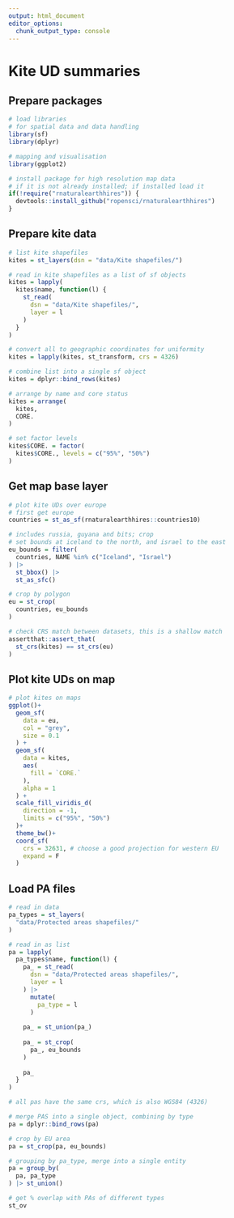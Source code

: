 ```yaml
---
output: html_document
editor_options: 
  chunk_output_type: console
---
```


# Kite UD summaries

## Prepare packages

```r
# load libraries
# for spatial data and data handling
library(sf)
library(dplyr)

# mapping and visualisation
library(ggplot2)
```

```r
# install package for high resolution map data
# if it is not already installed; if installed load it
if(!require("rnaturalearthhires")) {
  devtools::install_github("ropensci/rnaturalearthhires")
}
```

## Prepare kite data

```r
# list kite shapefiles
kites = st_layers(dsn = "data/Kite shapefiles/")

# read in kite shapefiles as a list of sf objects
kites = lapply(
  kites$name, function(l) {
    st_read(
      dsn = "data/Kite shapefiles/",
      layer = l
    )
  }
)

# convert all to geographic coordinates for uniformity
kites = lapply(kites, st_transform, crs = 4326)

# combine list into a single sf object
kites = dplyr::bind_rows(kites)

# arrange by name and core status
kites = arrange(
  kites,
  CORE.
)

# set factor levels
kites$CORE. = factor(
  kites$CORE., levels = c("95%", "50%")
)
```

## Get map base layer

```r
# plot kite UDs over europe
# first get europe
countries = st_as_sf(rnaturalearthhires::countries10)

# includes russia, guyana and bits; crop
# set bounds at iceland to the north, and israel to the east
eu_bounds = filter(
  countries, NAME %in% c("Iceland", "Israel")
) |> 
  st_bbox() |> 
  st_as_sfc()

# crop by polygon
eu = st_crop(
  countries, eu_bounds
)

# check CRS match between datasets, this is a shallow match
assertthat::assert_that(
  st_crs(kites) == st_crs(eu)
)
```

## Plot kite UDs on map

```r
# plot kites on maps
ggplot()+
  geom_sf(
    data = eu,
    col = "grey",
    size = 0.1
  ) +
  geom_sf(
    data = kites,
    aes(
      fill = `CORE.`
    ),
    alpha = 1
  ) +
  scale_fill_viridis_d(
    direction = -1,
    limits = c("95%", "50%")
  )+
  theme_bw()+
  coord_sf(
    crs = 32631, # choose a good projection for western EU
    expand = F
  )
```

## Load PA files

```r
# read in data
pa_types = st_layers(
  "data/Protected areas shapefiles/"
)

# read in as list
pa = lapply(
  pa_types$name, function(l) {
    pa_ = st_read(
      dsn = "data/Protected areas shapefiles/",
      layer = l
    ) |> 
      mutate(
        pa_type = l
      )
    
    pa_ = st_union(pa_)
    
    pa_ = st_crop(
      pa_, eu_bounds
    )
    
    pa_
  }
)

# all pas have the same crs, which is also WGS84 (4326)
```

```r
# merge PAS into a single object, combining by type
pa = dplyr::bind_rows(pa)

# crop by EU area
pa = st_crop(pa, eu_bounds)

# grouping by pa_type, merge into a single entity
pa = group_by(
  pa, pa_type
) |> st_union()
```


```r
# get % overlap with PAs of different types
st_ov
```

